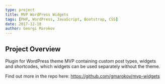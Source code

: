 ---
type: project
title: MVP WordPress Widgets
tags: [PHP, WordPress, JavaScript, Bootstrap, CSS]
date: 2017-12-18
author: Georgi Marokov
---

## Project Overview

Plugin for WordPress theme MVP containing custom post types, widgets and shortcodes, which widgets can be used separately without the theme.

Find out more in the repo here: https://github.com/gmarokov/mvp-widgets
